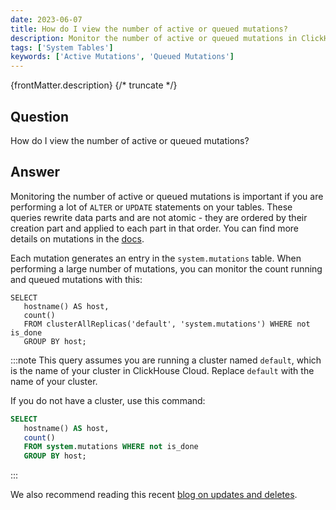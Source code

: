 ```yaml
---
date: 2023-06-07
title: How do I view the number of active or queued mutations?
description: Monitor the number of active or queued mutations in ClickHouse, especially when performing `ALTER` or `UPDATE` operations. Use the `system.mutations` table for tracking mutations.
tags: ['System Tables']
keywords: ['Active Mutations', 'Queued Mutations']
---
```


{frontMatter.description}
{/* truncate */}

## Question

How do I view the number of active or queued mutations?

## Answer

Monitoring the number of active or queued mutations is important if you are performing a lot of `ALTER` or `UPDATE` statements on your tables. These queries rewrite data parts and are not atomic - they are ordered by their creation part and applied to each part in that order. You can find more details on mutations in the [docs](https://clickhouse.com/docs/en/sql-reference/statements/alter#mutations).

Each mutation generates an entry in the `system.mutations` table. When performing a large number of mutations, you can monitor the count running and queued mutations with this:

```
SELECT
   hostname() AS host,
   count()
   FROM clusterAllReplicas('default', 'system.mutations') WHERE not is_done
   GROUP BY host;
```

:::note
This query assumes you are running a cluster named `default`, which is the name of your cluster in ClickHouse Cloud. Replace `default` with the name of your cluster.

If you do not have a cluster, use this command:

```sql
SELECT
   hostname() AS host,
   count()
   FROM system.mutations WHERE not is_done
   GROUP BY host;
```
:::

We also recommend reading this recent [blog on updates and deletes](https://clickhouse.com/blog/handling-updates-and-deletes-in-clickhouse).
